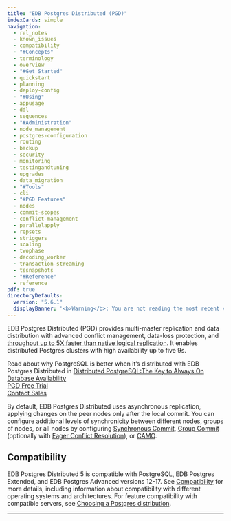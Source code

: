 ```yaml
---
title: "EDB Postgres Distributed (PGD)"
indexCards: simple
navigation:
  - rel_notes
  - known_issues
  - compatibility
  - "#Concepts"
  - terminology
  - overview
  - "#Get Started"
  - quickstart
  - planning
  - deploy-config
  - "#Using"
  - appusage
  - ddl
  - sequences
  - "#Administration"
  - node_management
  - postgres-configuration
  - routing
  - backup
  - security
  - monitoring
  - testingandtuning
  - upgrades
  - data_migration
  - "#Tools"
  - cli
  - "#PGD Features"
  - nodes
  - commit-scopes
  - conflict-management
  - parallelapply
  - repsets
  - striggers
  - scaling
  - twophase
  - decoding_worker
  - transaction-streaming
  - tssnapshots
  - "#Reference"
  - reference
pdf: true
directoryDefaults:
  version: "5.6.1"
  displayBanner: '<b>Warning</b>: You are not reading the most recent version of this documentation.<br/>Documentation improvements are made only to the latest version.<br/>As per semantic versioning, PGD minor releases remain backward compatible and may include important bug fixes and enhancements.<br/> We recommend upgrading the latest minor release as soon as possible.<br/>If you want up-to-date information, read the <a href="https://www.enterprisedb.com/docs/pgd/5.6/">latest PGD documentation</a>.'
---
```



EDB Postgres Distributed (PGD) provides multi-master replication and data distribution with advanced conflict management, data-loss protection, and [throughput up to 5X faster than native logical replication](https://www.enterprisedb.com/blog/performance-improvements-edb-postgres-distributed). It enables distributed Postgres clusters with high availability up to five 9s.


<div class="container mt-4 mb-4 border border-primary">
<div class="row bg-light">
<div class="col-12 text-center px-3 py-3">
Read about why PostgreSQL is better when it’s distributed with EDB Postgres Distributed in <a href="https://www.enterprisedb.com/distributed-postgresql-always-on-database-availability">Distributed PostgreSQL:The Key to Always On Database Availability</a>
</div>
</div>
<div class="row bg-light">
<div class="col-6 px-3 py-3 d-flex justify-content-center align-items-center">
<a href="https://www.enterprisedb.com/products/edb-postgres-distributed" class="btn btn-lg btn-primary text-light px-4 text-nowrap text-center" title="Get a free trial of PGD">PGD Free Trial</a>
</div>
<div class="col-6 px-3 py-3 d-flex justify-content-center align-items-center">
<a href="https://www.enterprisedb.com/contact" class="btn btn-lg btn-primary text-light px-4 text-nowrap text-center" title="Contact sales with any questions">Contact Sales</a>
</div>
</div>
</div>

By default, EDB Postgres Distributed uses asynchronous replication, applying changes on
the peer nodes only after the local commit. You can configure additional levels of synchronicity between different nodes, groups of nodes, or all nodes by configuring
[Synchronous Commit](/pgd/5.6/commit-scopes/synchronous_commit/), [Group Commit](commit-scopes/group-commit) (optionally with [Eager Conflict Resolution](/pgd/5.6/commit-scopes/group-commit/#eager-conflict-resolution)), or [CAMO](commit-scopes/camo).

## Compatibility

EDB Postgres Distributed 5 is compatible with PostgreSQL, EDB Postgres Extended, and EDB Postgres Advanced versions 12-17. See [Compatibility](compatibility) for more details, including information about compatibility with different operating systems and architectures.
For feature compatibility with compatible servers, see [Choosing a Postgres distribution](planning/choosing_server).

---
